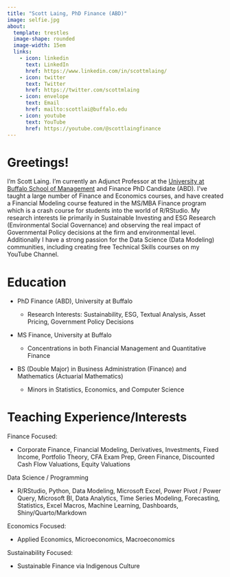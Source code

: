 ---
title: "Scott Laing, PhD Finance (ABD)"
image: selfie.jpg
about: 
  template: trestles
  image-shape: rounded
  image-width: 15em
  links: 
    - icon: linkedin 
      text: LinkedIn
      href: https://www.linkedin.com/in/scottmlaing/
    - icon: twitter 
      text: Twitter
      href: https://twitter.com/scottmlaing
    - icon: envelope 
      text: Email
      href: mailto:scottlai@buffalo.edu
    - icon: youtube 
      text: YouTube
      href: https://youtube.com/@scottlaingfinance
---

<!--# Intro -->

<p class="topbr">

# Greetings!

I'm Scott Laing. I'm currently an Adjunct Professor at the [University at Buffalo School of Management](https://management.buffalo.edu/) and Finance PhD Candidate (ABD). I've taught a large number of Finance and Economics courses, and have created a Financial Modeling course featured in the MS/MBA Finance program which is a crash course for students into the world of R/RStudio. My research interests lie primarily in Sustainable Investing and ESG Research (Environmental Social Governance) and observing the real impact of Governmental Policy decisions at the firm and environmental level. Additionally I have a strong passion for the Data Science (Data Modeling) communities, including creating free Technical Skills courses on my YouTube Channel.

</p>

# Education

<!--# Education -->

-   PhD Finance (ABD), University at Buffalo

    -   Research Interests: Sustainability, ESG, Textual Analysis, Asset Pricing, Government Policy Decisions

-   MS Finance, University at Buffalo

    -   Concentrations in both Financial Management and Quantitative Finance

-   BS (Double Major) in Business Administration (Finance) and Mathematics (Actuarial Mathematics)

    -   Minors in Statistics, Economics, and Computer Science

# Teaching Experience/Interests

Finance Focused:

-   Corporate Finance, Financial Modeling, Derivatives, Investments, Fixed Income, Portfolio Theory, CFA Exam Prep, Green Finance, Discounted Cash Flow Valuations, Equity Valuations

Data Science / Programming

-   R/RStudio, Python, Data Modeling, Microsoft Excel, Power Pivot / Power Query, Microsoft BI, Data Analytics, Time Series Modeling, Forecasting, Statistics, Excel Macros, Machine Learning, Dashboards, Shiny/Quarto/Markdown

Economics Focused:

-   Applied Economics, Microeconomics, Macroeconomics

Sustainability Focused:

-   Sustainable Finance via Indigenous Culture

